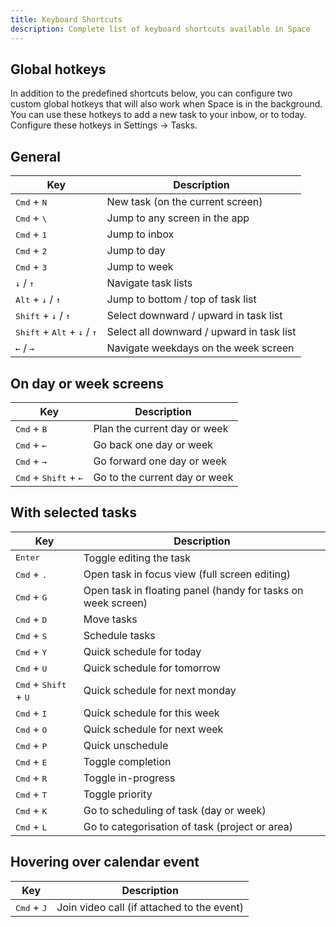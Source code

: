 ```yaml
---
title: Keyboard Shortcuts
description: Complete list of keyboard shortcuts available in Space
---
```


## Global hotkeys

In addition to the predefined shortcuts below, you can configure two custom global hotkeys that will also work
when Space is in the background. You can use these hotkeys to add a new task to your inbow, or to today. 
Configure these hotkeys in Settings &rarr; Tasks.

## General

| Key                           | Description                     |
|-------------------------------|---------------------------------|
| <kbd>Cmd</kbd> + <kbd>N</kbd> | New task (on the current screen) |
| <kbd>Cmd</kbd> + <kbd>\\</kbd> | Jump to any screen in the app |
| <kbd>Cmd</kbd> + <kbd>1</kbd> | Jump to inbox |
| <kbd>Cmd</kbd> + <kbd>2</kbd> | Jump to day |
| <kbd>Cmd</kbd> + <kbd>3</kbd> | Jump to week |
| <kbd>&darr;</kbd> / <kbd>&uarr;</kbd> | Navigate task lists |
| <kbd>Alt</kbd> + <kbd>&darr;</kbd> / <kbd>&uarr;</kbd> | Jump to bottom / top of task list |
| <kbd>Shift</kbd> + <kbd>&darr;</kbd> / <kbd>&uarr;</kbd> | Select downward / upward in task list |
| <kbd>Shift</kbd> + <kbd>Alt</kbd> + <kbd>&darr;</kbd> / <kbd>&uarr;</kbd> | Select all downward / upward in task list |
| <kbd>&larr;</kbd> / <kbd>&rarr;</kbd> | Navigate weekdays on the week screen |

## On day or week screens

| Key                           | Description                     |
|-------------------------------|---------------------------------|
| <kbd>Cmd</kbd> + <kbd>B</kbd> | Plan the current day or week |
| <kbd>Cmd</kbd> + <kbd>&larr;</kbd> | Go back one day or week |
| <kbd>Cmd</kbd> + <kbd>&rarr;</kbd> | Go forward one day or week |
| <kbd>Cmd</kbd> + <kbd>Shift</kbd> + <kbd>&larr;</kbd> | Go to the current day or week |


## With selected tasks

| Key                           | Description                     |
|-------------------------------|---------------------------------|
| <kbd>Enter</kbd> | Toggle editing the task |
| <kbd>Cmd</kbd> + <kbd>.</kbd> | Open task in focus view (full screen editing) |
| <kbd>Cmd</kbd> + <kbd>G</kbd> | Open task in floating panel (handy for tasks on week screen) |
| <kbd>Cmd</kbd> + <kbd>D</kbd> | Move tasks |
| <kbd>Cmd</kbd> + <kbd>S</kbd> | Schedule tasks |
| <kbd>Cmd</kbd> + <kbd>Y</kbd> | Quick schedule for today |
| <kbd>Cmd</kbd> + <kbd>U</kbd> | Quick schedule for tomorrow |
| <kbd>Cmd</kbd> + <kbd>Shift</kbd> + <kbd>U</kbd> | Quick schedule for next monday |
| <kbd>Cmd</kbd> + <kbd>I</kbd> | Quick schedule for this week |
| <kbd>Cmd</kbd> + <kbd>O</kbd> | Quick schedule for next week |
| <kbd>Cmd</kbd> + <kbd>P</kbd> | Quick unschedule |
| <kbd>Cmd</kbd> + <kbd>E</kbd> | Toggle completion |
| <kbd>Cmd</kbd> + <kbd>R</kbd> | Toggle in-progress |
| <kbd>Cmd</kbd> + <kbd>T</kbd> | Toggle priority |
| <kbd>Cmd</kbd> + <kbd>K</kbd> | Go to scheduling of task (day or week) |
| <kbd>Cmd</kbd> + <kbd>L</kbd> | Go to categorisation of task (project or area)  |

## Hovering over calendar event

| Key                           | Description                     |
|-------------------------------|---------------------------------|
| <kbd>Cmd</kbd> + <kbd>J</kbd> | Join video call (if attached to the event) |
